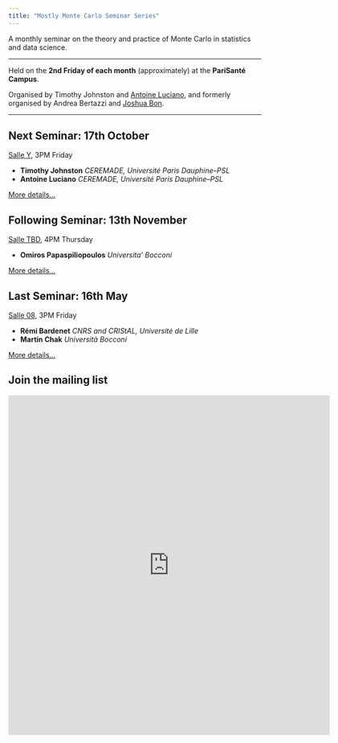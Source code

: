```yaml
---
title: "Mostly Monte Carlo Seminar Series"
---
```


A monthly seminar on the theory and practice of Monte Carlo in statistics and data science.

------------------------------------------------------------------------

Held on the **2nd Friday of each month** (approximately) at the **PariSanté Campus**.

Organised by Timothy Johnston and [Antoine Luciano](https://sites.google.com/view/aluciano), and formerly organised by Andrea Bertazzi and [Joshua Bon](https://bonstats.github.io).

------------------------------------------------------------------------

::: callout-note

## Next Seminar: 17th October

[Salle Y](psc_rooms.qmd), 3PM Friday

-  **Timothy Johnston** *CEREMADE, Université Paris Dauphine--PSL*
-  **Antoine Luciano** *CEREMADE, Université Paris Dauphine--PSL*

[More details...](sem/2025/s2025_10.qmd)
:::

::: callout-note

## Following Seminar: 13th November

[Salle TBD](psc_rooms.qmd), 4PM Thursday

-  **Omiros Papaspiliopoulos** *Universita' Bocconi*

[More details...](sem/2025/s2025_11.qmd)
:::


::: callout-note

## Last Seminar: 16th May

[Salle 08](psc_rooms.qmd), 3PM Friday

-  **Rémi Bardenet** *CNRS and CRIStAL, Université de Lille*
-  **Martin Chak** *Università Bocconi*

[More details...](sem/2025/s2025_05.qmd)
:::

## Join the mailing list

<iframe src="https://docs.google.com/forms/d/e/1FAIpQLSeYfJCkKc8sO4SR8qemic3ctTwcoRcmCrapRHIIT-BFA3-pEA/viewform?embedded=true" width="640" height="676" frameborder="0" marginheight="0" marginwidth="0">

Loading...

</iframe>
